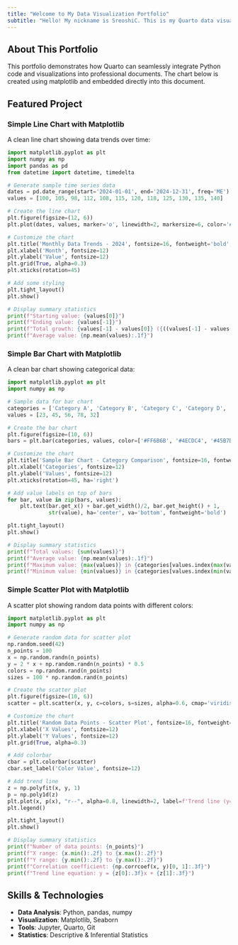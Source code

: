```yaml
---
title: "Welcome to My Data Visualization Portfolio"
subtitle: "Hello! My nickname is SreoshiC. This is my Quarto data visualization portfolio showcasing my Python and matplotlib skills."
---
```


## About This Portfolio

This portfolio demonstrates how Quarto can seamlessly integrate Python code and visualizations into professional documents. The chart below is created using matplotlib and embedded directly into this document.

## Featured Project

### Simple Line Chart with Matplotlib
A clean line chart showing data trends over time:

```python
import matplotlib.pyplot as plt
import numpy as np
import pandas as pd
from datetime import datetime, timedelta

# Generate sample time series data
dates = pd.date_range(start='2024-01-01', end='2024-12-31', freq='ME')
values = [100, 105, 98, 112, 108, 115, 120, 118, 125, 130, 135, 140]

# Create the line chart
plt.figure(figsize=(12, 6))
plt.plot(dates, values, marker='o', linewidth=2, markersize=6, color='#2E86AB')

# Customize the chart
plt.title('Monthly Data Trends - 2024', fontsize=16, fontweight='bold', pad=20)
plt.xlabel('Month', fontsize=12)
plt.ylabel('Value', fontsize=12)
plt.grid(True, alpha=0.3)
plt.xticks(rotation=45)

# Add some styling
plt.tight_layout()
plt.show()

# Display summary statistics
print(f"Starting value: {values[0]}")
print(f"Ending value: {values[-1]}")
print(f"Total growth: {values[-1] - values[0]} ({((values[-1] - values[0]) / values[0] * 100):.1f}%)")
print(f"Average value: {np.mean(values):.1f}")
```

### Simple Bar Chart with Matplotlib
A clean bar chart showing categorical data:

```python
import matplotlib.pyplot as plt
import numpy as np

# Sample data for bar chart
categories = ['Category A', 'Category B', 'Category C', 'Category D', 'Category E']
values = [23, 45, 56, 78, 32]

# Create the bar chart
plt.figure(figsize=(10, 6))
bars = plt.bar(categories, values, color=['#FF6B6B', '#4ECDC4', '#45B7D1', '#96CEB4', '#FFEAA7'])

# Customize the chart
plt.title('Sample Bar Chart - Category Comparison', fontsize=16, fontweight='bold', pad=20)
plt.xlabel('Categories', fontsize=12)
plt.ylabel('Values', fontsize=12)
plt.xticks(rotation=45, ha='right')

# Add value labels on top of bars
for bar, value in zip(bars, values):
    plt.text(bar.get_x() + bar.get_width()/2, bar.get_height() + 1, 
             str(value), ha='center', va='bottom', fontweight='bold')

plt.tight_layout()
plt.show()

# Display summary statistics
print(f"Total values: {sum(values)}")
print(f"Average value: {np.mean(values):.1f}")
print(f"Maximum value: {max(values)} in {categories[values.index(max(values))]}")
print(f"Minimum value: {min(values)} in {categories[values.index(min(values))]}")
```

### Simple Scatter Plot with Matplotlib
A scatter plot showing random data points with different colors:

```python
import matplotlib.pyplot as plt
import numpy as np

# Generate random data for scatter plot
np.random.seed(42)
n_points = 100
x = np.random.randn(n_points)
y = 2 * x + np.random.randn(n_points) * 0.5
colors = np.random.rand(n_points)
sizes = 100 * np.random.rand(n_points)

# Create the scatter plot
plt.figure(figsize=(10, 6))
scatter = plt.scatter(x, y, c=colors, s=sizes, alpha=0.6, cmap='viridis', edgecolors='black', linewidth=0.5)

# Customize the chart
plt.title('Random Data Points - Scatter Plot', fontsize=16, fontweight='bold', pad=20)
plt.xlabel('X Values', fontsize=12)
plt.ylabel('Y Values', fontsize=12)
plt.grid(True, alpha=0.3)

# Add colorbar
cbar = plt.colorbar(scatter)
cbar.set_label('Color Value', fontsize=12)

# Add trend line
z = np.polyfit(x, y, 1)
p = np.poly1d(z)
plt.plot(x, p(x), "r--", alpha=0.8, linewidth=2, label=f'Trend line (y={z[0]:.2f}x+{z[1]:.2f})')
plt.legend()

plt.tight_layout()
plt.show()

# Display summary statistics
print(f"Number of data points: {n_points}")
print(f"X range: {x.min():.2f} to {x.max():.2f}")
print(f"Y range: {y.min():.2f} to {y.max():.2f}")
print(f"Correlation coefficient: {np.corrcoef(x, y)[0, 1]:.3f}")
print(f"Trend line equation: y = {z[0]:.3f}x + {z[1]:.3f}")
```

## Skills & Technologies

- **Data Analysis**: Python, pandas, numpy
- **Visualization**: Matplotlib, Seaborn
- **Tools**: Jupyter, Quarto, Git
- **Statistics**: Descriptive & Inferential Statistics



